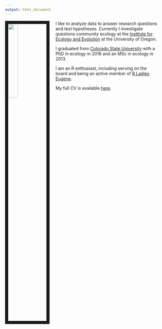 ```yaml
---
output: html_document
---
```


<link rel="stylesheet" href="styles.css" type="text/css">

<img src="images/Ashley_Antarctica.png" style="width:25%; border:10px solid; margin-right: 20px" align="left">

I like to analyze data to answer research questions and test hypotheses. Currently I investigate questions community ecology at the [Institute for Ecology and Evolution](https://ie2.uoregon.edu/) at the University of Oregon.

I graduated from [Colorado State University](https://ecology.colostate.edu/) with a PhD in ecology in 2018 and an MSc in ecology in 2013. 

I am an R enthusiast, including serving on the board and being an active member of [R Ladies Eugene](http://www.rladiesnyc.org/). 

My full CV is available [here](files/Shaw_CV_Jan2019.pdf).